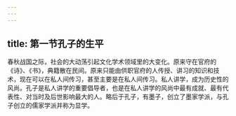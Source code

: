```yaml
---
---
---
```

title: 第一节孔子的生平
---



春秋战国之际，社会的大动荡引起文化学术领域里的大变化。原来守在官府的《诗》、《书》，典籍散在民间。原来只能由供职官府的人传授、讲习的知识和技术，现在可以在私人间传习，甚至主要是在私人间传习。私人讲学，成为历史性的风尚。孔子是私人讲学的重要倡导者，也是在私人讲学的风尚中最有成就、最有代表性、对当时及后世影响最大的人。略后于孔子，有墨子，创立了墨家学派，与孔子创立的儒家学派并称为显学。